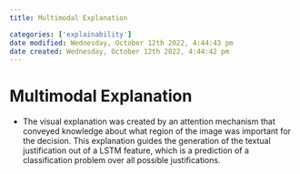 ```yaml
---
title: Multimodal Explanation

categories: ['explainability']
date modified: Wednesday, October 12th 2022, 4:44:43 pm
date created: Wednesday, October 12th 2022, 4:44:42 pm
---
```


# Multimodal Explanation


- The visual explanation was created by an attention mechanism that conveyed knowledge about what region of the image was important for the decision. This explanation guides the generation of the textual justification out of a LSTM feature, which is a prediction of a classification problem over all possible justifications.



